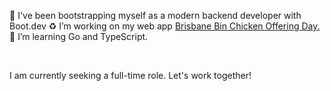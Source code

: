 🥾 I've been bootstrapping myself as a modern backend developer with Boot.dev
♻️ I’m working on my web app <a href="https://github.com/chonginator/brisbane-bin-chicken-offering-day" target="_blank">Brisbane Bin Chicken Offering Day.</a>
🦫 I’m learning Go and TypeScript.

<br />

I am currently seeking a full-time role. Let's work together!
